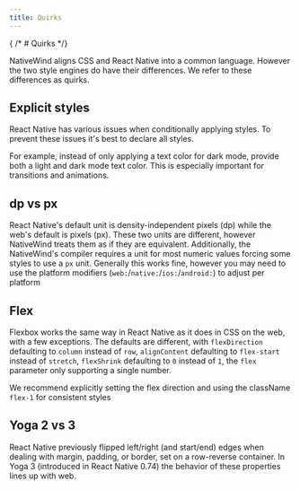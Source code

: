 ```yaml
---
title: Quirks
---
```


{  /* # Quirks */}

NativeWind aligns CSS and React Native into a common language. However the two style engines do have their differences. We refer to these differences as quirks.

## Explicit styles

React Native has various issues when conditionally applying styles. To prevent these issues it's best to declare all styles.

For example, instead of only applying a text color for dark mode, provide both a light and dark mode text color. This is especially important for transitions and animations.

## dp vs px

React Native's default unit is density-independent pixels (dp) while the web's default is pixels (px). These two units are different, however NativeWind treats them as if they are equivalent. Additionally, the NativeWind's compiler requires a unit for most numeric values forcing some styles to use a `px` unit. Generally this works fine, however you may need to use the platform modifiers (`web:`/`native:`/`ios:`/`android:`) to adjust per platform

## Flex

Flexbox works the same way in React Native as it does in CSS on the web, with a few exceptions. The defaults are different, with `flexDirection` defaulting to `column` instead of `row`, `alignContent` defaulting to `flex-start` instead of `stretch`, `flexShrink` defaulting to `0` instead of `1`, the `flex` parameter only supporting a single number.

We recommend explicitly setting the flex direction and using the className `flex-1` for consistent styles

## Yoga 2 vs 3

React Native previously flipped left/right (and start/end) edges when dealing with margin, padding, or border, set on a row-reverse container. In Yoga 3 (introduced in React Native 0.74) the behavior of these properties lines up with web.